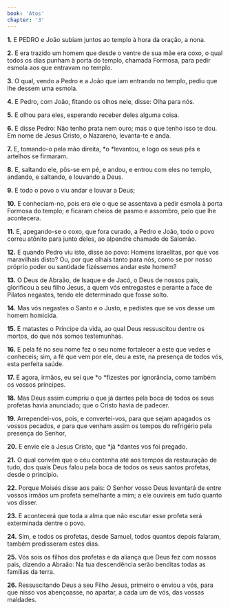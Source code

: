 ```yaml
---
book: 'Atos'
chapter: '3'
---
```


**1.** E PEDRO e João subiam juntos ao templo à hora da oração, a nona.

**2.** E era trazido um homem que desde o ventre de sua mãe era coxo, o qual todos os dias punham à porta do templo, chamada Formosa, para pedir esmola aos que entravam no templo.

**3.** O qual, vendo a Pedro e a João que iam entrando no templo, pediu que lhe dessem uma esmola.

**4.** E Pedro, com João, fitando os olhos nele, disse: Olha para nós.

**5.** E olhou para eles, esperando receber deles alguma coisa.

**6.** E disse Pedro: Não tenho prata nem ouro; mas o que tenho isso te dou. Em nome de Jesus Cristo, o Nazareno, levanta-te e anda.

**7.** E, tomando-o pela mão direita, *o *levantou, e logo os seus pés e artelhos se firmaram.

**8.** E, saltando ele, pôs-se em pé, e andou, e entrou com eles no templo, andando, e saltando, e louvando a Deus.

**9.** E todo o povo o viu andar e louvar a Deus;

**10.** E conheciam-no, pois era ele o que se assentava a pedir esmola à porta Formosa do templo; e ficaram cheios de pasmo e assombro, pelo que lhe acontecera.

**11.** E, apegando-se o coxo, que fora curado, a Pedro e João, todo o povo correu atônito para junto deles, ao alpendre chamado de Salomão.

**12.** E quando Pedro viu isto, disse ao povo: Homens israelitas, por que vos maravilhais disto? Ou, por que olhais tanto para nós, como se por nosso próprio poder ou santidade fizéssemos andar este homem?

**13.** O Deus de Abraão, de Isaque e de Jacó, o Deus de nossos pais, glorificou a seu filho Jesus, a quem vós entregastes e perante a face de Pilatos negastes, tendo ele determinado que fosse solto.

**14.** Mas vós negastes o Santo e o Justo, e pedistes que se vos desse um homem homicida.

**15.** E matastes o Príncipe da vida, ao qual Deus ressuscitou dentre os mortos, do que nós somos testemunhas.

**16.** E pela fé no seu nome fez o seu nome fortalecer a este que vedes e conheceis; sim, a fé que vem por ele, deu a este, na presença de todos vós, esta perfeita saúde.

**17.** E agora, irmãos, eu sei que *o *fizestes por ignorância, como também os vossos príncipes.

**18.** Mas Deus assim cumpriu o que já dantes pela boca de todos os seus profetas havia anunciado; que o Cristo havia de padecer.

**19.** Arrependei-vos, pois, e convertei-vos, para que sejam apagados os vossos pecados, *e* para que venham assim os tempos do refrigério pela presença do Senhor,

**20.** E envie ele a Jesus Cristo, que *já *dantes vos foi pregado.

**21.** O qual convém que o céu contenha até aos tempos da restauração de tudo, dos quais Deus falou pela boca de todos os seus santos profetas, desde o princípio.

**22.** Porque Moisés disse aos pais: O Senhor vosso Deus levantará de entre vossos irmãos um profeta semelhante a mim; a ele ouvireis em tudo quanto vos disser.

**23.** E acontecerá que toda a alma que não escutar esse profeta será exterminada dentre o povo.

**24.** Sim, e todos os profetas, desde Samuel, todos quantos depois falaram, também predisseram estes dias.

**25.** Vós sois os filhos dos profetas e da aliança que Deus fez com nossos pais, dizendo a Abraão: Na tua descendência serão benditas todas as famílias da terra.

**26.** Ressuscitando Deus a seu Filho Jesus, primeiro o enviou a vós, para que nisso vos abençoasse, no apartar, a cada um de vós, das vossas maldades.